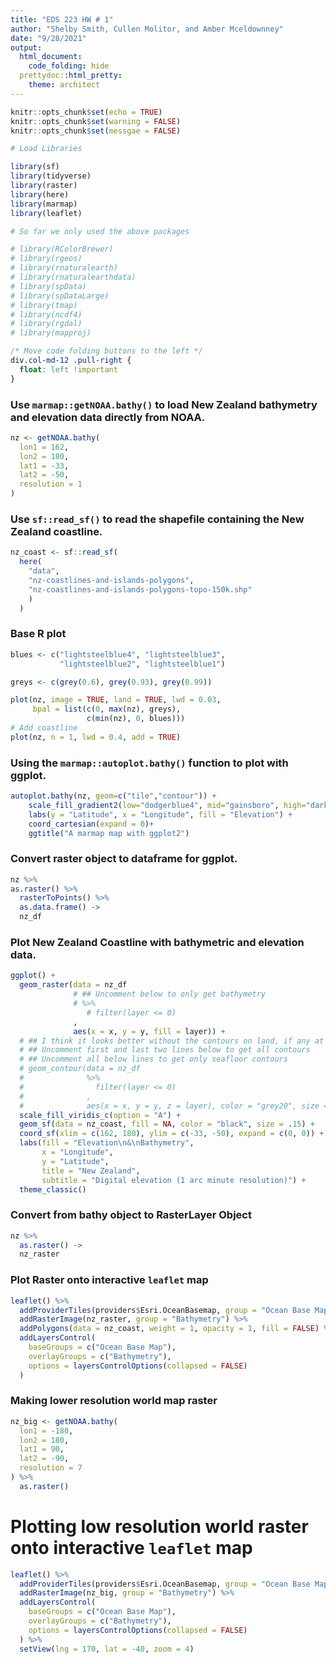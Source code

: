 ```yaml
---
title: "EDS 223 HW # 1"
author: "Shelby Smith, Cullen Molitor, and Amber Mceldownney"
date: "9/28/2021"
output: 
  html_document:
    code_folding: hide
  prettydoc::html_pretty:
    theme: architect
---
```


```r
knitr::opts_chunk$set(echo = TRUE)
knitr::opts_chunk$set(warning = FALSE)
knitr::opts_chunk$set(messgae = FALSE)

# Load Libraries

library(sf)
library(tidyverse)
library(raster)
library(here)
library(marmap)
library(leaflet)

# So far we only used the above packages

# library(RColorBrewer)
# library(rgeos)
# library(rnaturalearth)
# library(rnaturalearthdata)
# library(spData)
# library(spDataLarge)
# library(tmap)
# library(ncdf4)
# library(rgdal)
# library(mapproj)
```

```css
/* Move code folding buttons to the left */
div.col-md-12 .pull-right {
  float: left !important
}
```

### Use `marmap::getNOAA.bathy()` to load New Zealand bathymetry and elevation data directly from NOAA.

```r
nz <- getNOAA.bathy(
  lon1 = 162,
  lon2 = 180,
  lat1 = -33,
  lat2 = -50,
  resolution = 1
) 
```

### Use `sf::read_sf()` to read the shapefile containing the New Zealand coastline. 

```r
nz_coast <- sf::read_sf(
  here(
    "data",
    "nz-coastlines-and-islands-polygons",
    "nz-coastlines-and-islands-polygons-topo-150k.shp"
    )
  )
```

### Base R plot

```r
blues <- c("lightsteelblue4", "lightsteelblue3",
           "lightsteelblue2", "lightsteelblue1")

greys <- c(grey(0.6), grey(0.93), grey(0.99))

plot(nz, image = TRUE, land = TRUE, lwd = 0.03,
     bpal = list(c(0, max(nz), greys),
                 c(min(nz), 0, blues)))
# Add coastline
plot(nz, n = 1, lwd = 0.4, add = TRUE)
```

### Using the `marmap::autoplot.bathy()` function to plot with ggplot. 

```r
autoplot.bathy(nz, geom=c("tile","contour")) +
    scale_fill_gradient2(low="dodgerblue4", mid="gainsboro", high="darkgreen") +
    labs(y = "Latitude", x = "Longitude", fill = "Elevation") +
    coord_cartesian(expand = 0)+
    ggtitle("A marmap map with ggplot2")
```

### Convert raster object to dataframe for ggplot.

```r
nz %>% 
as.raster() %>% 
  rasterToPoints() %>% 
  as.data.frame() ->
  nz_df
```

### Plot New Zealand Coastline with bathymetric and elevation data. 

```r
ggplot() +
  geom_raster(data = nz_df 
              # ## Uncomment below to only get bathymetry
              # %>% 
                 # filter(layer <= 0)
              , 
              aes(x = x, y = y, fill = layer)) +
  # ## I think it looks better without the contours on land, if any at all
  # ## Uncomment first and last two lines below to get all contours
  # ## Uncomment all below lines to get only seafloor contours 
  # geom_contour(data = nz_df
  #              %>%
  #                filter(layer <= 0)
  #              ,
  #              aes(x = x, y = y, z = layer), color = "grey20", size = .1) +
  scale_fill_viridis_c(option = "A") +
  geom_sf(data = nz_coast, fill = NA, color = "black", size = .15) +
  coord_sf(xlim = c(162, 180), ylim = c(-33, -50), expand = c(0, 0)) +
  labs(fill = "Elevation\n&\nBathymetry",
       x = "Longitude",
       y = "Latitude", 
       title = "New Zealand",
       subtitle = "Digital elevation (1 arc minute resolution)") +
  theme_classic()
```

### Convert from bathy object to RasterLayer Object 

```r
nz %>% 
  as.raster() ->
  nz_raster 
```

### Plot Raster onto interactive `leaflet` map

```r
leaflet() %>%
  addProviderTiles(providers$Esri.OceanBasemap, group = "Ocean Base Map") %>% 
  addRasterImage(nz_raster, group = "Bathymetry") %>% 
  addPolygons(data = nz_coast, weight = 1, opacity = 1, fill = FALSE) %>% 
  addLayersControl(
    baseGroups = c("Ocean Base Map"),
    overlayGroups = c("Bathymetry"),
    options = layersControlOptions(collapsed = FALSE)
  )
```

### Making lower resolution world map raster

```r
nz_big <- getNOAA.bathy(
  lon1 = -180,
  lon2 = 180,
  lat1 = 90,
  lat2 = -90,
  resolution = 7
) %>% 
  as.raster()
```

# Plotting low resolution world raster onto interactive `leaflet` map

```r
leaflet() %>%
  addProviderTiles(providers$Esri.OceanBasemap, group = "Ocean Base Map") %>% 
  addRasterImage(nz_big, group = "Bathymetry") %>% 
  addLayersControl(
    baseGroups = c("Ocean Base Map"),
    overlayGroups = c("Bathymetry"),
    options = layersControlOptions(collapsed = FALSE)
  ) %>% 
  setView(lng = 170, lat = -40, zoom = 4)
```




